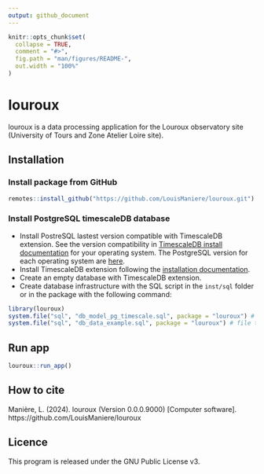 ```yaml
---
output: github_document
---
```


<!-- README.md is generated from README.Rmd. Please edit that file -->

```r
knitr::opts_chunk$set(
  collapse = TRUE,
  comment = "#>",
  fig.path = "man/figures/README-",
  out.width = "100%"
)
```

# louroux

<!-- badges: start -->
<!-- badges: end -->

louroux is a data processing application for the Louroux observatory site (University of Tours and Zone Atelier Loire site).

## Installation

### Install package from GitHub

``` r
remotes::install_github("https://github.com/LouisManiere/louroux.git")
```

### Install PostgreSQL timescaleDB database

- Install PostreSQL lastest version compatible with TimescaleDB extension. See the version compatibility in [TimescaleDB install documentation](https://docs.timescale.com/self-hosted/latest/install/) for your operating system. The PostgreSQL version for each operating system are [here](https://www.postgresql.org/download/).
- Install TimescaleDB extension following the [installation documentation](https://docs.timescale.com/self-hosted/latest/install/).
- Create an empty database with TimescaleDB extension.
- Create database infrastructure with the SQL script in the `inst/sql` folder or in the package with the following command:
```r
library(louroux)
system.file("sql", "db_model_pg_timescale.sql", package = "louroux") # file to create an empty database
system.file("sql", "db_data_example.sql", package = "louroux") # file to add example data
```
## Run app

```r
louroux::run_app()
```


## How to cite

Manière, L. (2024). louroux (Version 0.0.0.9000) [Computer software]. https://github.com/LouisManiere/louroux

## Licence

This program is released under the GNU Public License v3.

